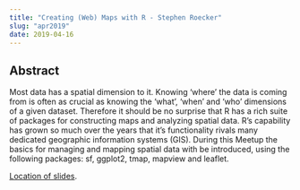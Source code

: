 ```yaml
---
title: "Creating (Web) Maps with R - Stephen Roecker"
slug: "apr2019"
date: 2019-04-16
---
```


## Abstract

Most data has a spatial dimension to it. Knowing 'where' the data is coming from is often as crucial as knowing the 'what', 'when' and 'who' dimensions of a given dataset. Therefore it should be no surprise that R has a rich suite of packages for constructing maps and analyzing spatial data. R's capability has grown so much over the years that it's functionality rivals many dedicated geographic information systems (GIS). During this Meetup the basics for managing and mapping spatial data with be introduced, using the following packages: sf, ggplot2, tmap, mapview and leaflet.

[Location of slides](https://smroecker.github.io/soil-pit/2019_creating_maps_with_R.html).

